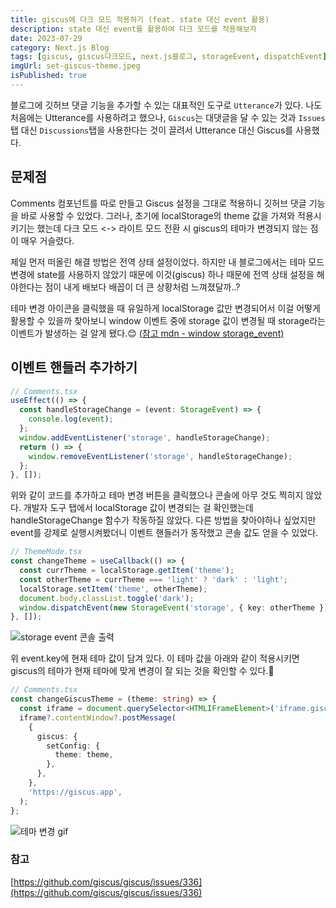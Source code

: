 ```yaml
---
title: giscus에 다크 모드 적용하기 (feat. state 대신 event 활용)
description: state 대신 event를 활용하여 다크 모드를 적용해보자
date: 2023-07-29
category: Next.js Blog
tags: [giscus, giscus다크모드, next.js블로그, storageEvent, dispatchEvent]
imgUrl: set-giscus-theme.jpeg
isPublished: true
---
```


블로그에 깃허브 댓글 기능을 추가할 수 있는 대표적인 도구로 `Utterance`가 있다. 나도 처음에는 Utterance를 사용하려고 했으나, `Giscus`는 대댓글을 달 수 있는 것과 `Issues` 탭 대신 `Discussions`탭을 사용한다는 것이 끌려서 Utterance 대신 Giscus를 사용했다.

## 문제점

Comments 컴포넌트를 따로 만들고 Giscus 설정을 그대로 적용하니 깃허브 댓글 기능을 바로 사용할 수 있었다. 그러나, 초기에 localStorage의 theme 값을 가져와 적용시키기는 했는데 다크 모드 \<-\> 라이트 모드 전환 시 giscus의 테마가 변경되지 않는 점이 매우 거슬렸다.

제일 먼저 떠올린 해결 방법은 전역 상태 설정이었다. 하지만 내 블로그에서는 테마 모드 변경에 state를 사용하지 않았기 때문에 이것(giscus) 하나 때문에 전역 상태 설정을 해야한다는 점이 내게 배보다 배꼽이 더 큰 상황처럼 느껴졌달까..?

테마 변경 아이콘을 클릭했을 때 유일하게 localStorage 값만 변경되어서 이걸 어떻게 활용할 수 있을까 찾아보니 window 이벤트 중에 storage 값이 변경될 때 storage라는 이벤트가 발생하는 걸 알게 됐다.😊 [(참고 mdn - window storage_event)](https://developer.mozilla.org/en-US/docs/Web/API/Window/storage_event)

## 이벤트 핸들러 추가하기

```ts
// Comments.tsx
useEffect(() => {
  const handleStorageChange = (event: StorageEvent) => {
    console.log(event);
  };
  window.addEventListener('storage', handleStorageChange);
  return () => {
    window.removeEventListener('storage', handleStorageChange);
  };
}, []);
```

위와 같이 코드를 추가하고 테마 변경 버튼을 클릭했으나 콘솔에 아무 것도 찍히지 않았다. 개발자 도구 탭에서 localStorage 값이 변경되는 걸 확인했는데 handleStorageChange 함수가 작동하질 않았다. 다른 방법을 찾아야하나 싶었지만 event를 강제로 실행시켜봤더니 이벤트 핸들러가 동작했고 콘솔 값도 얻을 수 있었다.

```ts
// ThemeMode.tsx
const changeTheme = useCallback(() => {
  const currTheme = localStorage.getItem('theme');
  const otherTheme = currTheme === 'light' ? 'dark' : 'light';
  localStorage.setItem('theme', otherTheme);
  document.body.classList.toggle('dark');
  window.dispatchEvent(new StorageEvent('storage', { key: otherTheme })); // 💡 새로 추가
}, []);
```

![storage event 콘솔 출력](../posts/blog/set-giscus-theme/storageevent.jpeg)

위 event.key에 현재 테마 값이 담겨 있다. 이 테마 값을 아래와 같이 적용시키면 giscus의 테마가 현재 테마에 맞게 변경이 잘 되는 것을 확인할 수 있다.🎉

```ts
// Comments.tsx
const changeGiscusTheme = (theme: string) => {
  const iframe = document.querySelector<HTMLIFrameElement>('iframe.giscus-frame');
  iframe?.contentWindow?.postMessage(
    {
      giscus: {
        setConfig: {
          theme: theme,
        },
      },
    },
    'https://giscus.app',
  );
};
```

![테마 변경 gif](https://github.com/yunjeoming/yuns-blog/assets/76480300/78567552-7a87-4e62-ad10-41c96bca7545)


### 참고
[https://github.com/giscus/giscus/issues/336](https://github.com/giscus/giscus/issues/336)
